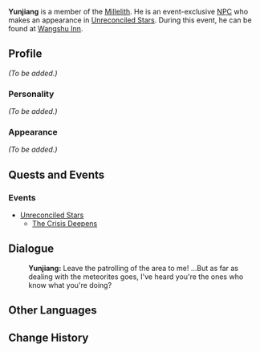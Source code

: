 {{Meta
<!-- Remove this template after adding the missing info -->
|missing_NPC_profile  = yes
}}
{{Character Infobox
|image            = NPC Yunjiang.png
|type             = Event NPC
|region           = Liyue
|title            = Millelith
|affiliation      = Millelith
}}
'''Yunjiang''' is a member of the [[Millelith]]. He is an event-exclusive [[NPC]] who makes an appearance in [[Unreconciled Stars]]. During this event, he can be found at [[Wangshu Inn]].

==Profile==
<!-- detailed story/lore information goes here -->
''(To be added.)''

===Personality===
''(To be added.)''

===Appearance===
''(To be added.)''

==Quests and Events==
===Events===
* [[Unreconciled Stars]]
** [[The Crisis Deepens]]

==Dialogue==
{{Dialogue start}}
:'''Yunjiang:''' Leave the patrolling of the area to me! ...But as far as dealing with the meteorites goes, I've heard you're the ones who know what you're doing?
{{Dialogue end}}

==Other Languages==
{{Other Languages|default_hidden = 1
|en      = Yunjiang
|zhs     = 云江
|zhs_rm  = Yúnjiāng
|zht     = 雲江
|zht_rm  = Yúnjiāng
|ja      = 雲江
|ja_rm   = Unkou{{Assumed}}
|ko      = {{tt|운강|雲江}}
|ko_rm   = Un'gang
|es      = Yunjiang
|fr      = Yunjiang
|ru      = Юнь Цзян
|th      = Yunjiang
|vi      = Yunjiang
|de      = Yunjiang
|id      = Yunjiang
|pt      = Yunjiang
}}

==Change History==
{{Change History|1.1}}